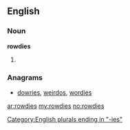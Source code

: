 ==English==

===Noun===
'''rowdies'''

# {{plural of|[[rowdy]]}}

===Anagrams===
* {{alphagram|deiorsw}} [[dowries#English|dowries]], [[weirdos#English|weirdos]], [[wordies#English|wordies]]
[[Category:English plurals ending in "-ies"]]

[[ar:rowdies]]
[[my:rowdies]]
[[no:rowdies]]